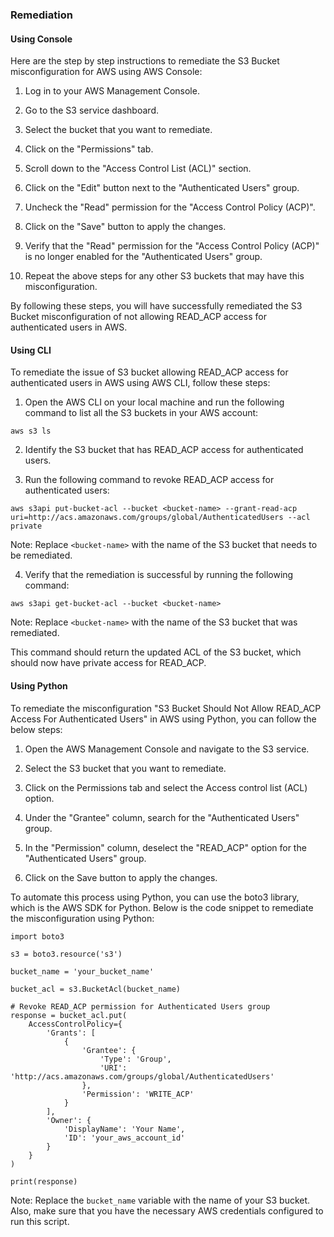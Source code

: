 ### Remediation

#### Using Console

Here are the step by step instructions to remediate the S3 Bucket misconfiguration for AWS using AWS Console:

1. Log in to your AWS Management Console.

2. Go to the S3 service dashboard.

3. Select the bucket that you want to remediate.

4. Click on the "Permissions" tab.

5. Scroll down to the "Access Control List (ACL)" section.

6. Click on the "Edit" button next to the "Authenticated Users" group.

7. Uncheck the "Read" permission for the "Access Control Policy (ACP)".

8. Click on the "Save" button to apply the changes.

9. Verify that the "Read" permission for the "Access Control Policy (ACP)" is no longer enabled for the "Authenticated Users" group.

10. Repeat the above steps for any other S3 buckets that may have this misconfiguration.

By following these steps, you will have successfully remediated the S3 Bucket misconfiguration of not allowing READ_ACP access for authenticated users in AWS.

#### Using CLI

To remediate the issue of S3 bucket allowing READ_ACP access for authenticated users in AWS using AWS CLI, follow these steps:

1. Open the AWS CLI on your local machine and run the following command to list all the S3 buckets in your AWS account:
```
aws s3 ls
```

2. Identify the S3 bucket that has READ_ACP access for authenticated users.

3. Run the following command to revoke READ_ACP access for authenticated users:
```
aws s3api put-bucket-acl --bucket <bucket-name> --grant-read-acp uri=http://acs.amazonaws.com/groups/global/AuthenticatedUsers --acl private
```
Note: Replace `<bucket-name>` with the name of the S3 bucket that needs to be remediated.

4. Verify that the remediation is successful by running the following command:
```
aws s3api get-bucket-acl --bucket <bucket-name>
```
Note: Replace `<bucket-name>` with the name of the S3 bucket that was remediated.

This command should return the updated ACL of the S3 bucket, which should now have private access for READ_ACP.

#### Using Python

To remediate the misconfiguration "S3 Bucket Should Not Allow READ_ACP Access For Authenticated Users" in AWS using Python, you can follow the below steps:

1. Open the AWS Management Console and navigate to the S3 service.

2. Select the S3 bucket that you want to remediate.

3. Click on the Permissions tab and select the Access control list (ACL) option.

4. Under the "Grantee" column, search for the "Authenticated Users" group.

5. In the "Permission" column, deselect the "READ_ACP" option for the "Authenticated Users" group.

6. Click on the Save button to apply the changes.

To automate this process using Python, you can use the boto3 library, which is the AWS SDK for Python. Below is the code snippet to remediate the misconfiguration using Python:

```
import boto3

s3 = boto3.resource('s3')

bucket_name = 'your_bucket_name'

bucket_acl = s3.BucketAcl(bucket_name)

# Revoke READ_ACP permission for Authenticated Users group
response = bucket_acl.put(
    AccessControlPolicy={
        'Grants': [
            {
                'Grantee': {
                    'Type': 'Group',
                    'URI': 'http://acs.amazonaws.com/groups/global/AuthenticatedUsers'
                },
                'Permission': 'WRITE_ACP'
            }
        ],
        'Owner': {
            'DisplayName': 'Your Name',
            'ID': 'your_aws_account_id'
        }
    }
)

print(response)
```

Note: Replace the `bucket_name` variable with the name of your S3 bucket. Also, make sure that you have the necessary AWS credentials configured to run this script.

